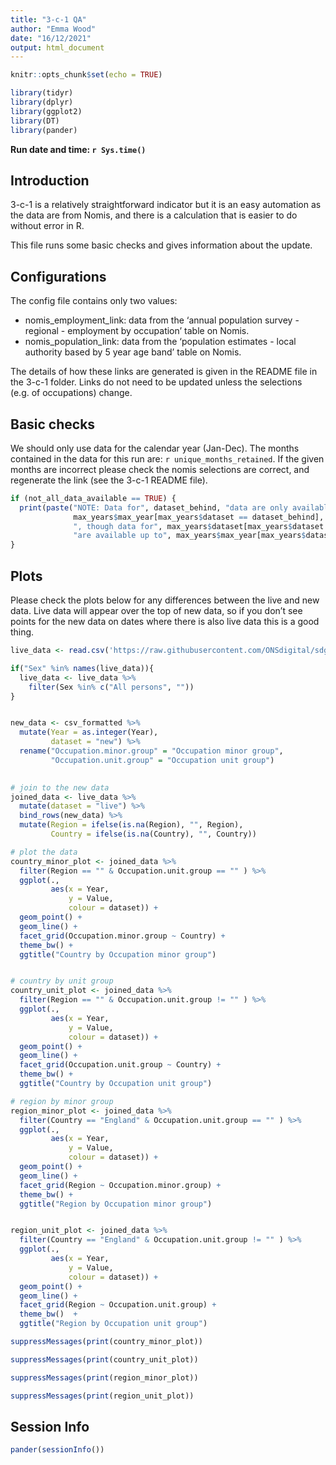 ```yaml
---
title: "3-c-1 QA"
author: "Emma Wood"
date: "16/12/2021"
output: html_document
---
```


```r
knitr::opts_chunk$set(echo = TRUE)
```

```r
library(tidyr)
library(dplyr)
library(ggplot2)
library(DT)
library(pander)
```
**Run date and time: `r Sys.time()`**  
   
## Introduction

3-c-1 is a relatively straightforward indicator but it is an easy automation as
the data are from Nomis, and there is a calculation that is easier to do 
without error in R.

This file runs some basic checks and gives information about the update.

## Configurations
The config file contains only two values:  
  
- nomis_employment_link: data from the 'annual population survey - regional - 
employment by occupation' table on Nomis.  
- nomis_population_link: data from the 'population estimates - local authority 
based by 5 year age band' table on Nomis.  
  
The details of how these links are generated is given in the README file in the 
3-c-1 folder.  Links do not need to be updated unless the selections (e.g. of
occupations) change.
  
## Basic checks
We should only use data for the calendar year (Jan-Dec). The months contained in 
the data for this run are: `r unique_months_retained`.  If the given months are 
incorrect please check the nomis selections are correct, and regenerate the link 
(see the 3-c-1 README file).

```r
if (not_all_data_available == TRUE) {
  print(paste("NOTE: Data for", dataset_behind, "data are only available up to", 
              max_years$max_year[max_years$dataset == dataset_behind], 
              ", though data for", max_years$dataset[max_years$dataset != dataset_behind],
              "are available up to", max_years$max_year[max_years$dataset != dataset_behind]))
}
```


## Plots
Please check the plots below for any differences between the live and new data.
Live data will appear over the top of new data, so if you don't see points for
the new data on dates where there is also live data this is a good thing.  

```r
live_data <- read.csv('https://raw.githubusercontent.com/ONSdigital/sdg-data/master/data/indicator_3-c-1.csv')

if("Sex" %in% names(live_data)){
  live_data <- live_data %>% 
    filter(Sex %in% c("All persons", ""))
}


new_data <- csv_formatted %>% 
  mutate(Year = as.integer(Year),
         dataset = "new") %>% 
  rename("Occupation.minor.group" = "Occupation minor group",
         "Occupation.unit.group" = "Occupation unit group") 

  
# join to the new data
joined_data <- live_data %>% 
  mutate(dataset = "live") %>% 
  bind_rows(new_data) %>% 
  mutate(Region = ifelse(is.na(Region), "", Region),
         Country = ifelse(is.na(Country), "", Country))

# plot the data
country_minor_plot <- joined_data %>% 
  filter(Region == "" & Occupation.unit.group == "" ) %>% 
  ggplot(.,
         aes(x = Year,
             y = Value,
             colour = dataset)) +
  geom_point() +
  geom_line() +
  facet_grid(Occupation.minor.group ~ Country) +
  theme_bw() +
  ggtitle("Country by Occupation minor group")


# country by unit group
country_unit_plot <- joined_data %>% 
  filter(Region == "" & Occupation.unit.group != "" ) %>% 
  ggplot(.,
         aes(x = Year,
             y = Value,
             colour = dataset)) +
  geom_point() +
  geom_line() +
  facet_grid(Occupation.unit.group ~ Country) +
  theme_bw() +
  ggtitle("Country by Occupation unit group")

# region by minor group
region_minor_plot <- joined_data %>% 
  filter(Country == "England" & Occupation.unit.group == "" ) %>% 
  ggplot(.,
         aes(x = Year,
             y = Value,
             colour = dataset)) +
  geom_point() +
  geom_line() +
  facet_grid(Region ~ Occupation.minor.group) +
  theme_bw() +
  ggtitle("Region by Occupation minor group")


region_unit_plot <- joined_data %>% 
  filter(Country == "England" & Occupation.unit.group != "" ) %>% 
  ggplot(.,
         aes(x = Year,
             y = Value,
             colour = dataset)) +
  geom_point() +
  geom_line() +
  facet_grid(Region ~ Occupation.unit.group) +
  theme_bw()  +
  ggtitle("Region by Occupation unit group")


```

```r
suppressMessages(print(country_minor_plot))
```

```r
suppressMessages(print(country_unit_plot))
```

```r
suppressMessages(print(region_minor_plot))
```

```r
suppressMessages(print(region_unit_plot))
```

## Session Info
```r
pander(sessionInfo())
```

